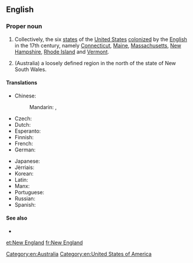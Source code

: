 ==English==

===Proper noun===
{{en-proper noun|sg=[[new|New]] [[England]]}}

# {{US}} Collectively, the six [[state]]s of the [[United States]] [[colonize]]d by the [[English]] in the 17th century, namely [[Connecticut]], [[Maine]], [[Massachusetts]], [[New Hampshire]], [[Rhode Island]] and [[Vermont]].
# (Australia) a loosely defined region in the north of the state of New South Wales.

====Translations====
{{trans-top|six states of the United States}}
* Chinese:
*: Mandarin: {{t|cmn|新英格蘭}}, {{t|cmn|新英格兰|tr=xīnyīnggélán}}
* Czech: {{t+|cs|Nová Anglie|f}}
* Dutch: {{t-|nl|New England}}
* Esperanto: {{t-|eo|Nov-Anglio}}
* Finnish: {{t-|fi|Uusi-Englanti}}
* French: {{t+|fr|Nouvelle-Angleterre|f}}
* German: {{t-|de|Neuengland}}
{{trans-mid}}
* Japanese: {{t-|ja|ニューイングランド|tr=Nyū Ingurando}}
* Jèrriais: {{tø|roa-jer|Nouvelle Angliétèrre|f}}
* Korean: {{t-|ko|뉴잉글랜드|tr=Nyu Ingǔraentǔ|sc=Hang}}
* Latin: {{t-|la|Nova Anglia|f}}
* Manx: {{t-|gv|Sostyn Noa}}
* Portuguese: {{t-|pt|Nova Inglaterra|f}}
* Russian: {{t-|ru|Новая Англия|f|tr=Nóvaja Ánglija}}
* Spanish: {{t-|es|Nueva Inglaterra|f}}
{{trans-bottom}}

====See also====
* {{pedia|New England (disambiguation)|New England}}

[[Category:en:Australia]]
[[Category:en:United States of America]]

[[et:New England]]
[[fr:New England]]